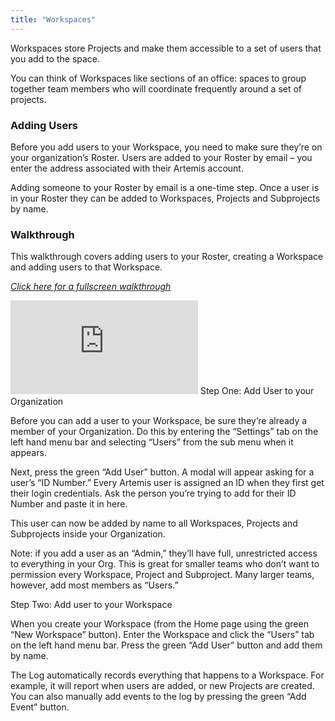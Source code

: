 ```yaml
---
title: "Workspaces"
---
```

Workspaces store Projects and make them accessible to a set of users that you add to the space. 

You can think of Workspaces like sections of an office: spaces to group together team members who will coordinate frequently around a set of projects.

### Adding Users
Before you add users to your Workspace, you need to make sure they’re on your organization’s Roster. Users are added to your Roster by email – you enter the address associated with their Artemis account. 

Adding someone to your Roster by email is a one-time step. Once a user is in your Roster they can be added to Workspaces, Projects and Subprojects by name.

### Walkthrough
This walkthrough covers adding users to your Roster, creating a Workspace and adding users to that Workspace. 

*[Click here for a fullscreen walkthrough](https://supademo.com/demo/flhu6NdZOGUOquMG_l7hi)*
<iframe src="https://supademo.com/embed/flhu6NdZOGUOquMG_l7hi" frameborder="0" webkitallowfullscreen="true" mozallowfullscreen="true" allowfullscreen style={{"width":"719px","height":"500px","border":"none"}}></iframe>

<AccordionGroup>
<Accordion title="Adding Users to Workspaces">
Step One: Add User to your Organization

Before you can add a user to your Workspace, be sure they’re already a member of your Organization. Do this by entering the “Settings” tab on the left hand menu bar and selecting “Users” from the sub menu when it appears. 

Next, press the green “Add User” button. A modal will appear asking for a user’s “ID Number.” Every Artemis user is assigned an ID when they first get their login credentials. Ask the person you’re trying to add for their ID Number and paste it in here. 

This user can now be added by name to all Workspaces, Projects and Subprojects inside your Organization. 

Note: if you add a user as an “Admin,” they’ll have full, unrestricted access to everything in your Org. This is great for smaller teams who don’t want to permission every Workspace, Project and Subproject. Many larger teams, however, add most members as “Users.” 

Step Two: Add user to your Workspace

When you create your Workspace (from the Home page using the green “New Workspace” button). Enter the Workspace and click the “Users” tab on the left hand menu bar. Press the green “Add User” button and add them by name.
</Accordion>

<Accordion title="Event Log">
The Log automatically records everything that happens to a Workspace. For example, it will report when users are added, or new Projects are created. You can also manually add events to the log by pressing the green “Add Event” button. 
</Accordion>
</AccordionGroup>
